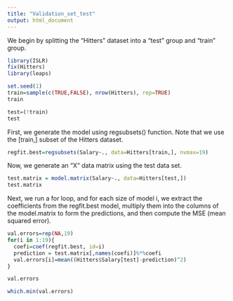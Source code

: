 ```yaml
---
title: "Validation_set_test"
output: html_document
---
```

We begin by splitting the "Hitters" dataset into a "test" group and "train" group.
```r
library(ISLR)
fix(Hitters)
library(leaps)

set.seed(1)
train=sample(c(TRUE,FALSE), nrow(Hitters), rep=TRUE)
train
```

```r
test=(!train)
test
```
First, we generate the model using regsubsets() function.  Note that we use the [train,] subset of the Hitters dataset.

```r
regfit.best=regsubsets(Salary~., data=Hitters[train,], nvmax=19)
```
Now, we generate an "X" data matrix using the test data set.
```r
test.matrix = model.matrix(Salary~., data=Hitters[test,])
test.matrix
```
Next, we run a for loop, and for each size of model i, we extract the coefficients from the regfit.best model, multiply them into the columns of the model.matrix to form the predictions, and then compute the MSE (mean squared error).
```r

val.errors=rep(NA,19)
for(i in 1:19){
  coefi=coef(regfit.best, id=i)
  prediction = test.matrix[,names(coefi)]%*%coefi
  val.errors[i]=mean((Hitters$Salary[test]-prediction)^2)
}

val.errors

which.min(val.errors)
```
